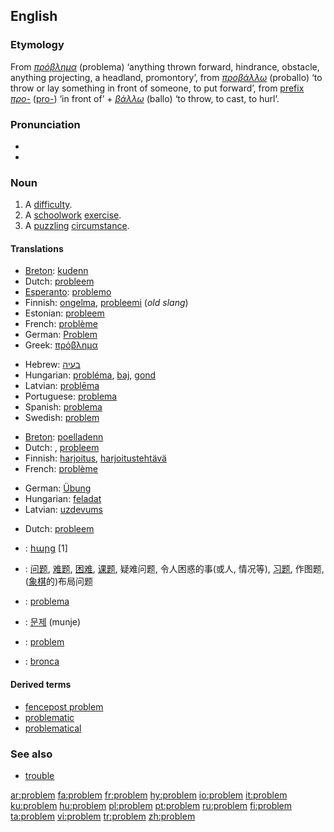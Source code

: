 {{see|Problem}}
==English==

===Etymology===
From {{AGr.}} ''[[πρόβλημα]]'' (problema) ‘anything thrown forward, hindrance, obstacle, anything projecting, a headland, promontory’, from ''[[προβάλλω]]'' (proballo) ‘to throw or lay something in front of someone, to put forward’, from [[prefix]] ''[[προ-]]'' ([[pro-]]) ‘in front of’ + ''[[βάλλω]]'' (ballo) ‘to throw, to cast, to hurl’.

===Pronunciation===
* {{IPA|/pɹɒbləm/}}
* {{audio|en-us-problem.ogg|Audio (US)}}

===Noun===
{{en-noun}}

# A [[difficulty]].
# A [[schoolwork]] [[exercise]].
# A [[puzzle|puzzling]] [[circumstance]].

====Translations====
{{trans-top|difficulty}}
*[[Breton]]: [[kudenn]] {{f}}
*Dutch: [[probleem#Dutch|probleem]] {{n}}
*[[Esperanto]]: [[problemo]]
*Finnish: [[ongelma]], [[probleemi]] (''old slang'')
*Estonian: [[probleem#Estonian|probleem]]
*French: [[problème]] {{m}}
*German: [[Problem]] {{n}}
*Greek: [[πρόβλημα]] {{n}}
{{trans-mid}}
*Hebrew: [[בעיה]] {{f}}
*Hungarian: [[probléma]], [[baj]], [[gond]]
*Latvian: [[problēma]] {{f}}
*Portuguese: [[problema#Portuguese|problema]] {{m}}
*Spanish: [[problema#Spanish|problema]] {{m}}
*Swedish: [[#Swedish|problem]] {{m}}
{{trans-bottom}}

{{trans-top|schoolwork exercise}}
*[[Breton]]: [[poelladenn]] {{f}}
*Dutch: {{t|nl|oefening}} {{f}}, [[probleem#Dutch|probleem]] {{n}}
*Finnish: [[harjoitus]], [[harjoitustehtävä]]
*French: [[problème]] {{m}}
{{trans-mid}}
*German: [[Übung]] {{f}}
*Hungarian: [[feladat]]
*Latvian: [[uzdevums]] {{m}}
{{trans-bottom}}

{{trans-top|puzzling circumstance}}
*Dutch: [[probleem#Dutch|probleem]] {{n}}
{{trans-mid}}
{{trans-bottom}}

{{checktrans}}
{{trans-top|Translations to be categorized}}
*{{ttbc|Armenian}}: [[հարց]] [1]
*{{ttbc|Chinese}}: [[问题]], [[难题]], [[困难]], [[课题]], 疑难问题, 令人困惑的事(或人, 情况等), [[习题]], 作图题, ([[象棋]]的)布局问题
*{{ttbc|Italian}}: [[problema#Italian|problema]] {{m}}
{{trans-mid}}
*{{ttbc|Korean}}: [[문제]] (munje)
*{{ttbc|Polish}}: [[problem#Polish|problem]] {{m}}
*{{ttbc|Spanish}}: [[bronca]] {{f}} {{italbrac|Mexico}}
{{trans-bottom}}

====Derived terms====
* [[fencepost problem]]
* [[problematic]]
* [[problematical]]

===See also===
* [[trouble]]

[[ar:problem]]
[[fa:problem]]
[[fr:problem]]
[[hy:problem]]
[[io:problem]]
[[it:problem]]
[[ku:problem]]
[[hu:problem]]
[[pl:problem]]
[[pt:problem]]
[[ru:problem]]
[[fi:problem]]
[[ta:problem]]
[[vi:problem]]
[[tr:problem]]
[[zh:problem]]